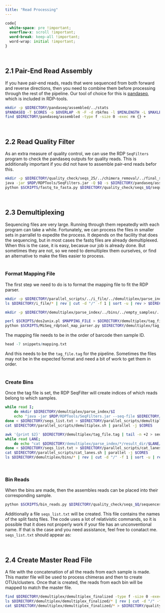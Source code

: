 ```yaml
---
title: "Read Processing"
---
```

```css
code{
  white-space: pre !important;
  overflow-x: scroll !important;
  word-break: keep-all !important;
  word-wrap: initial !important;
}
```
<br>

## 2.1 Pair-End Read Assembly

If you have pair-end reads, reads that were sequenced from both forward and reverse directions, then you need to combine them before processing through the rest of the pipeline. Our tool of choice for this is <a href="https://github.com/neufeld/pandaseq" target="_blank">pandaseq</a>, which is included in RDP-tools.

```bash
mkdir -p $DIRECTORY/pandaseq/assembled/../stats
$PANDASEQ -T $CORES -o $OVERLAP -N -F -d rbkfms -l $MINLENGTH -L $MAXLENGTH -f $RAWDAT_DIRECTORY/*_R1_* -r $RAWDAT_DIRECTORY/*_R2_* 1 > $DIRECTORY/pandaseq/assembled/sequences.assembled.fastq 2> $DIRECTORY/pandaseq/stats/sequences.assembled.stats.txt.bz2
find $DIRECTORY/pandaseq/assembled -type f -size 0 -exec rm {} +
```
<br>

## 2.2 Read Quality Filter

As an extra measure of quality control, we can use the RDP `SeqFilters` program to check the pandaseq outputs for quality reads. This is additionally important if you did not have to assemble pair-end reads befor this.

```bash
mkdir -p $DIRECTORY/quality_check/seqs_25/../chimera_removal/../final_seqs
java -jar $RDP/RDPTools/SeqFilters.jar -Q $Q -s $DIRECTORY/pandaseq/assembled/sequences.assembled.fastq -o $DIRECTORY/quality_check/seqs_$Q -O sequences
python $SCRIPTS/fastq_to_fasta.py $DIRECTORY/quality_check/seqs_$Q/sequences/NoTag/NoTag_trimmed.fastq $DIRECTORY/quality_check/seqs_$Q/sequences/sequences.fa
```
<br>

## 2.3 Demultiplexing

Sequencing files are very large. Running through them repeatedly with each program can take a while. Fortunately, we can process the files in smaller sets in parrallel to expedite the process. It depends on the facility that does the sequencing, but in most cases the fastq files are already demultiplexed. When this is the case, it is easy, becasue our job is already done. But sometimes they are not, so we need to demultiplex them ourselves, or find an alternative to make the files easier to process.
<br><br>

### Format Mapping File
The first step we need to do is to format the mapping file to fit the RDP parser. 

```bash
mkdir -p $DIRECTORY/parallel_scripts/../i_file/../demultiplex/parse_index/../bins/../empty_samples/../demultiplex_finalized; split -l 1000000 $RAWDAT_DIRECTORY/*_I*.fastq* $DIRECTORY/i_file/
ls $DIRECTORY/i_file/* | rev | cut -d "/" -f 1 | sort -u | rev > $DIRECTORY/seqs_list.txt

mkdir -p $DIRECTORY/demultiplex/parse_index/../bins/../empty_samples/../demultiplex_finalized

perl $SCRIPTS/dos2unix.pl $MAPPING_FILE > $DIRECTORY/demultiplex/tag_file.txt
python $SCRIPTS/MiSeq_rdptool_map_parser.py $DIRECTORY/demultiplex/tag_file.txt > $DIRECTORY/demultiplex/tag_file.tag
```

The mapping file needs to be in the order of barcode then sample ID.

```r
head -7 snippets/mapping.txt
```

And this needs to be the `tag_file.tag` for the pipeline. Sometimes the files may not be in the expected format and need a bit of work to get them in order.
<br><br>

### Create Bins

Once the tag file is set, the RDP SeqFilter will create indices of which reads belong to which samples.

```bash
while read I;
	do mkdir $DIRECTORY/demultiplex/parse_index/$I
	echo "java -jar $RDP/RDPTools/SeqFilters.jar --seq-file $DIRECTORY/i_file/$I --tag-file $DIRECTORY/demultiplex/tag_file.tag --outdir $DIRECTORY/demultiplex/parse_index/$I"
done < $DIRECTORY/seqs_list.txt > $DIRECTORY/parallel_scripts/demultiplex.sh
cat $DIRECTORY/parallel_scripts/demultiplex.sh | parallel -j $CORES

awk '{print $2}' $DIRECTORY/demultiplex/tag_file.tag | tail -n +2 > seqs_list.txt
while read LANE;
	do echo "cat $DIRECTORY/demultiplex/parse_index/*/result_dir/$LANE/$LANE\_trimmed.fastq > $DIRECTORY/demultiplex/bins/$LANE\_trimmed.fastq"
done < $DIRECTORY/seqs_list.txt > $DIRECTORY/parallel_scripts/cat_lanes.sh
cat $DIRECTORY/parallel_scripts/cat_lanes.sh | parallel -j $CORES
ls $DIRECTORY/demultiplex/bins/* | rev | cut -d "/" -f 1 | sort -u | rev | cut -d "_" -f 1 > $DIRECTORY/seqs_list.txt
```
<br>

### Bin Reads

When the bins are made, then the assembles reads can be placed into their corresponding sample.

```bash
python $SCRIPTS/bin_reads.py $DIRECTORY/quality_check/seqs_$Q/sequences/sequences.fa $DIRECTORY/demultiplex/bins $DIRECTORY/demultiplex/demultiplex_finalized
```

Additionally a file `seqs_list.txt` will be created. This file contains the names of the split fastq files. The code uses a lot of relativistic commands, so it is possible that it does not properly work if your file has an unconventional name. If that is the case and you need assistance, feel free to conatact me. `seqs_list.txt` should appear as:

<!-- ```{r engine='bash', comment='', echo=FALSE} -->
<!-- head -6 misc/seqs_list.txt -->
<!-- ``` -->
<br>

## 2.4 Create Master Read File

A file with the concatenation of all the reads from each sample is made. This master file will be used to process chimeras and then to create OTUs/clusters. Once that is created, the reads from each bin will be mapped to match the master file.

```bash
find $DIRECTORY/demultiplex/demultiplex_finalized -type f -size 0 -exec mv -t $DIRECTORY/demultiplex/empty_samples/ {} +
ls $DIRECTORY/demultiplex/demultiplex_finalized/* | rev | cut -d "/" -f 1 | sort -u | rev | cut -d "_" -f 1 > $DIRECTORY/seqs_list.txt
cat $DIRECTORY/demultiplex/demultiplex_finalized/* > $DIRECTORY/quality_check/chimera_removal/all_combined_q$Q.fa
```
